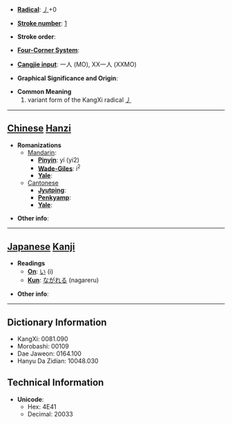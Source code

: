 * '''[[Wiktionary:Chinese radical index| Radical]]''': [[Wiktionary:Chinese radical index 丿|丿]]+0

* '''[[Wiktionary:Chinese total strokes index|Stroke number]]''': [[Wiktionary:Chinese total strokes index 1|1]]

* '''Stroke order''': 

* '''[[Wiktionary:Chinese four corner index|Four-Corner System]]''': 

* '''[[Wiktionary:Chinese Cangjie index|Cangjie input]]''': 一人 (MO), XX一人 (XXMO)

* '''Graphical Significance and Origin''': 

* '''Common Meaning'''
*#variant form of the KangXi radical [[Wiktionary:Chinese radical index 丿|丿]]

----

== [[Chinese]] [[Hanzi]] ==

* '''Romanizations'''
** [[Mandarin]]:
*** '''[[Pinyin]]''': yí (yi2)
*** '''[[Wade-Giles]]''': i<sup>2</sup>
*** '''[[Yale]]''': 
**[[Cantonese]]
***'''[[Jyutping]]''':
***'''[[Penkyamp]]''': 
***'''[[Yale]]''': 

* '''Other info''': 

----

== [[Japanese]] [[Kanji]] ==

* '''Readings'''
** '''[[On]]''': [[い]] (i)
** '''[[Kun]]''': [[ながれる]] (nagareru)

* '''Other info''':  

----

== Dictionary Information ==

* KangXi: 0081.090
* Morobashi: 00109
* Dae Jaweon: 0164.100
* Hanyu Da Zidian: 10048.030

== Technical Information ==

* '''Unicode''':
** Hex: 4E41
** Decimal: 20033